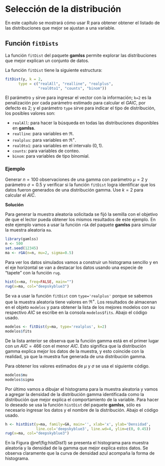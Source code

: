 # Selección de la distribución {#select_dist}

En este capítulo se mostrará cómo usar R para obtener obtener el listado de las distribuciones que mejor se ajustan a una variable.

## Función `fitDists`
La función `fitDist` del paquete **gamlss** \index{gamlss} permite explorar las distribuciones que mejor explican un conjunto de datos.

La función `fitDist` tiene la siguiente estructura:

```r
fitDist(y, k = 2, 
      type = c("realAll", "realline", "realplus",
               "real0to1", "counts", "binom"))
```

El parámetro `y` sirve para ingresar el vector con la información; `k=2` es la penalización por cada parámetro estimado para calcular el $GAIC$, por defecto es 2; y el parámetro `type` sirve para indicar el tipo de distribución, los posibles valores son:

- `realAll`: para hacer la búsqueda en todas las distribuciones disponibles en **gamlss**.
- `realline`: para variables en $\Re$.
- `realplus`: para variables en $\Re^+$.
- `real0to1`: para variables en el intervalo $(0, 1)$.
- `counts`: para variables de conteo.
- `binom`: para variables de tipo binomial.

### Ejemplo {-}
Generar $n=100$ observaciones de una gamma con parámetro $\mu=2$ y parámetro $\sigma=0.5$ y verificar si la función `fitDist` logra identificar que los datos fueron generados de una distribución gamma. Use $k=2$ para calcular el $AIC$.

__Solución__

Para generar la muestra aleatoria solicitada se fijó la semilla con el objetivo de que el lector pueda obtener los mismos resultados de este ejemplo. En este ejemplo vamos a usar la función `rGA` del paquete **gamlss** para simular la muestra aleatoria `ma`.

```r
library(gamlss)
n <- 500
set.seed(12345)
ma <- rGA(n=n, mu=2, sigma=0.5)
```

Para ver los datos simulados vamos a construir un histograma sencillo y en el eje horizontal se van a destacar los datos usando una especie de "tapete" con la función `rug`.

```r
hist(x=ma, freq=FALSE, main="")
rug(x=ma, col="deepskyblue3")
```

Se va a usar la función `fitDist` con `type='realplus'` porque se sabemos que la muestra aleatoria tiene valores en $\Re^+$. Los resultados de almacenan en el objeto `modelos` y para obtener la lista de los mejores modelos con su respectivo $AIC$ se escribe en la consola `modelos$fits`. Abajo el código usado.

```r
modelos <- fitDist(y=ma, type='realplus', k=2)
modelos$fits
```

De la lista anterior se observa que la función gamma está en el primer lugar con un $AIC=466$ con el menor $AIC$. Esto significa que la distribución gamma explica mejor los datos de la muestra, y esto coincide con la realidad, ya que la muestra fue generada de una distribución gamma.

Para obtener los valores estimados de $\mu$ y $\sigma$ se usa el siguiente código.

```r
modelos$mu
modelos$sigma
```

Por último vamos a dibujar el histograma para la muestra aleatoria y vamos a agregar la densidad de la distribución gamma identificada como la distribución que mejor explica el comportamiento de la variable. Para hacer lo deseado se usa la función `histDist` del paquete **gamlss**, sólo es necesario ingresar los datos y el nombre de la distribución. Abajo el código usado.

```r
h <- histDist(y=ma, family=GA, main='', xlab='x', ylab='Densidad',
              line.col='deepskyblue3', line.wd=4, ylim=c(0, 0.45))
rug(x=ma, col="deepskyblue3")
```

En la Figura \@ref(fig:histDist1) se presenta el histograma para muestra aleatoria y la densidad de la gamma que mejor explica estos datos. Se observa claramente que la curva de densidad azul acompaña la forma de histograma.
